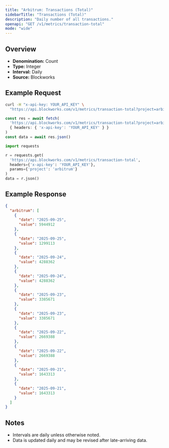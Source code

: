 ```yaml
---
title: "Arbitrum: Transactions (Total)"
sidebarTitle: "Transactions (Total)"
description: "Daily number of all transactions."
openapi: "GET /v1/metrics/transaction-total"
mode: "wide"
---
```


## Overview

- **Denomination:** Count
- **Type:** Integer
- **Interval:** Daily
- **Source:** Blockworks

## Example Request

<CodeGroup>

```bash cURL
curl -H "x-api-key: YOUR_API_KEY" \
  "https://api.blockworks.com/v1/metrics/transaction-total?project=arbitrum"
```

```typescript TypeScript
const res = await fetch(
  'https://api.blockworks.com/v1/metrics/transaction-total?project=arbitrum',
  { headers: { 'x-api-key': 'YOUR_API_KEY' } }
)
const data = await res.json()
```

```python Python
import requests

r = requests.get(
  'https://api.blockworks.com/v1/metrics/transaction-total',
  headers={'x-api-key': 'YOUR_API_KEY'},
  params={'project': 'arbitrum'}
)
data = r.json()
```

</CodeGroup>

## Example Response

```json
{
  "arbitrum": [
    {
      "date": "2025-09-25",
      "value": 5944912
    },
    {
      "date": "2025-09-25",
      "value": 1299113
    },
    {
      "date": "2025-09-24",
      "value": 4288362
    },
    {
      "date": "2025-09-24",
      "value": 4288362
    },
    {
      "date": "2025-09-23",
      "value": 3385671
    },
    {
      "date": "2025-09-23",
      "value": 3385671
    },
    {
      "date": "2025-09-22",
      "value": 2669388
    },
    {
      "date": "2025-09-22",
      "value": 2669388
    },
    {
      "date": "2025-09-21",
      "value": 1643313
    },
    {
      "date": "2025-09-21",
      "value": 1643313
    }
  ]
}
```

## Notes
- Intervals are daily unless otherwise noted.
- Data is updated daily and may be revised after late-arriving data.